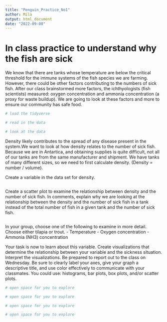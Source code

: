 ```yaml
---
title: "Penguin_Practice_No1"
author: Mila 
output: html_document
date: "2022-09-08"
---
```


# In class practice to understand why the fish are sick

We know that there are tanks whose temperature are below the critical threshold for the immune systems of the fish species we are farming. However, there could be other factors contributing to the numbers of sick fish. After our class brainstormed more factors, the ichthyologists (fish scientists) measured: oxygen concentration and ammonia concentration (a proxy for waste buildup). We are going to look at these factors and more to ensure our community has safe food.

```r
# load the tidyverse

# read in the data

# look at the data


```

Density likely contributes to the spread of any disease present in the system.We want to look at how density relates to the number of sick fish. Because we are in Antartica, and obtaining supplies is quite difficult, not all of our tanks are from the same manufacturer and shipment. We have tanks of many different sizes, so we need to first calculate density. (Density = number / volume).

Create a variable in the data set for density.

```r

```

Create a scatter plot to examine the relationship between density and the number of sick fish. In comments, explain why we are looking at the relationship between the density and the number of sick fish in a tank instead of the total number of fish in a given tank and the number of sick fish.

```r

```

In your group, choose one of the following to examine in more detail. Choose either tilapia or trout. - Temperature - Oxygen concentration - Ammonia (NH3) concentration

Your task is now to learn about this variable. Create visualizations that determine the relationship between your variable and the sickness situation. Interpret the visualizations. Be prepared to report out to the class on Wednesday. Be sure to clearly label your axes, give your graph a descriptive title, and use color effectively to communicate with your classmates. You could use: histograms, bar plots, box plots, and/or scatter plots.

```r
# open space for you to explore

```

```r
# open space for you to explore

```

```r
# open space for you to explore

```

```r
# open space for you to explore
```
